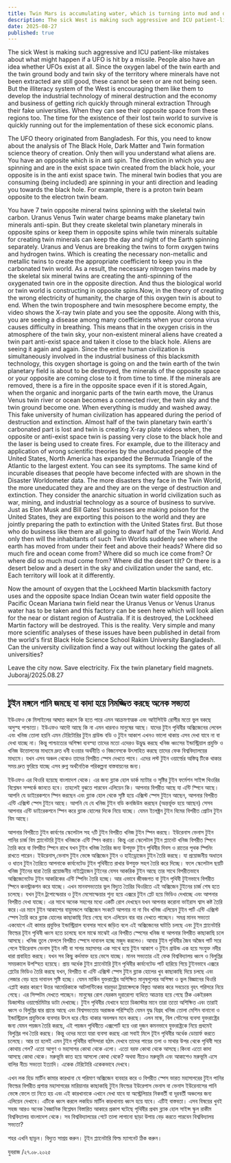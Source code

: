 ```yaml
---
title: Twin Mars is accumulating water, which is turning into mud and drowning many civilizations.
description: The sick West is making such aggressive and ICU patient-like mistakes about what might happen if a UFO is hit by a missile. People also have an idea whether UFOs exist at all. Since the oxygen label of the twin earth and the twin ground body and twin sky of the territory where minerals have not been extracted are still good, these cannot be seen or are not being seen.
date: 2025-08-27
published: true
---
```


The sick West is making such aggressive and ICU patient-like mistakes about what might happen if a UFO is hit by a missile. People also have an idea whether UFOs exist at all. Since the oxygen label of the twin earth and the twin ground body and twin sky of the territory where minerals have not been extracted are still good, these cannot be seen or are not being seen. But the illiteracy system of the West is encouraging them like them to develop the industrial technology of mineral destruction and the economy and business of getting rich quickly through mineral extraction
Through their fake universities. When they can see their opposite space from these regions too. The time for the existence of their lost twin world to survive is quickly running out for the implementation of these sick economic plans.

The UFO theory originated from Bangladesh. For this, you need to know about the analysis of The Black Hole, Dark Matter and Twin formation science theory of creation. Only then will you understand what aliens are. You have an opposite which is in anti spin. The direction in which you are spinning and are in the exist space twin created from the black hole, your opposite is in the anti exist space twin. The mineral twin bodies that you are consuming (being included) are spinning in your anti direction and leading you towards the black hole. For example, there is a proton twin beam opposite to the electron twin beam.

You have 7 twin opposite mineral twins spinning with the skeletal twin  carbon. Uranus Venus
Twin water charge beams make planetary twin minerals anti-spin. But they create skeletal twin planetary minerals in opposite spins or keep them in opposite spins while twin minerals suitable for creating twin minerals can keep the day and night of the Earth spinning separately. Uranus and Venus are breaking the twins to form oxygen twins and hydrogen twins. Which is creating the necessary non-metallic and metallic twins to create the appropriate coefficient to keep you in the carbonated twin world. As a result, the necessary nitrogen twins made by the skeletal six mineral twins are creating the anti-spinning of the oxygenated twin ore in the opposite direction. And thus the biological world or twin world is constructing in opposite spins.Now, in the theory of creating the wrong electricity of humanity, the charge of this oxygen twin is about to end. When the twin troposphere and twin mesosphere become empty, the video shows the X-ray twin plate and you see the opposite. Along with this, you are seeing a disease among many coefficients when your corona virus causes difficulty in breathing. This means that in the oxygen crisis in the atmosphere of the twin sky, your non-existent mineral aliens have created a twin part anti-exist space and taken it close to the black hole. Aliens are seeing it again and again. Since the entire human civilization is simultaneously involved in the industrial business of this blacksmith technology, this oxygen shortage is going on and the twin earth of the twin planetary field is about to be destroyed, the minerals of the opposite space or your opposite are coming close to it from time to time. If the minerals are removed, there is a fire in the opposite space even if it is stored.Again, when the organic and inorganic parts of the twin earth move, the Uranus Venus twin river or ocean becomes a connected river, the twin sky and the twin ground become one. When everything is muddy and washed away. This fake university of human civilization has appeared during the period of destruction and extinction. Almost half of the twin planetary twin earth's carbonated part is lost and twin is creating X-ray plate videos when, the opposite or anti-exist space twin is passing very close to the black hole and the laser is being used to create fires. For example, due to the illiteracy and application of wrong scientific theories by the uneducated people of the United States, North America has expanded the Bermuda Triangle of the Atlantic to the largest extent. You can see its symptoms. The same kind of incurable diseases that people have become infected with are shown in the Disaster Worldometer data. The more disasters they face in the Twin World, the more uneducated they are and they are on the verge of destruction and extinction. They consider the anarchic situation in world civilization such as war, mining, and industrial technology as a source of business to survive. Just as Elon Musk and Bill Gates' businesses are making poison for the United States, they are exporting this poison to the world and they are jointly preparing the path to extinction with the United States first. But those who do business like them are all going to dwarf half of the Twin World. And only then will the inhabitants of such Twin Worlds suddenly see where the earth has moved from under their feet and above their heads? Where did so much fire and ocean come from? Where did so much ice come from? Or where did so much mud come from? Where did the desert tilt? Or there is a desert below and a desert in the sky and civilization under the sand, etc. Each territory will look at it differently.

Now the amount of oxygen that the Lockheed Martin blacksmith factory uses and the opposite space Indian Ocean twin water field opposite the Pacific Ocean Mariana twin field near the Uranus Venus or Venus Uranus water has to be taken and this factory can be seen here which will look alien for the near or distant region of Australia. If it is destroyed, the Lockheed Martin factory will be destroyed. This is the reality. Very simple and many more scientific analyses of these issues have been published in detail from the world's first Black Hole Science School Rakim University Bangladesh. Can the university civilization find a way out without locking the gates of all universities?

Leave the city now. Save electricity. Fix the twin planetary field magnets.
Juboraj/2025.08.27

---

## টুইন মঙ্গলে পানি জমছে যা কাদা হয়ে নিমজ্জিত করছে অনেক সভ‍্যতা 

ইউএফও কে মিসাইলের আঘাত করলে কি হতে পারে এমন আক্রমণাত্মক এবং আইসিইউ রোগীর মতো ভুল বকছে অসুস্হ পাশ্চাত‍্য। ইউএফও আদৌ আছে কি না এমন ধারনাও মানুষের আছে। যাদের টুইন পৃথিবীর অক্সিজেনের লেবেল এবং খনিজ তোলা হয়নি এমন টেরিটোরির টুইন গ্রাউন্ড বডি ও টুইন আকাশ এখনও ভালো থাকায় এসব দেখা যাবে না বা দেখা যাচ্ছে না। কিন্তু পাশ্চাত‍্যের অশিক্ষা ব‍্যবস্হা তাদের মতো এদেরও উদ্ভুদ্ধ করছে খনিজ ধ্বংসের ইন্ডাস্ট্রিয়াল প্রযুক্তি ও খনিজ উত্তোলনের মাধ‍্যমে দ্রুত ধনী হওয়ার অর্থনীতি ও বিজনেসকে উৎসাহিত করছে 
 তাদের ফেক বিশ্ববিদ্যালয়ের মাধ‍্যমে। যখন এসব অঞ্চল থেকেও তাদের বিপরীত স্পেস দেখতে পাবে। এদের লস্ট টুইন ওয়ার্ল্ডের অস্তিত্ব  টিকে থাকার সময় দ্রুত ফুরিয়ে যাচ্ছে এসব রুগ্ন অর্থনৈতিক পরিকল্পনা বাস্তবায়নের জন‍্য।

   ইউএফও  এর থিওরি হয়েছে বাংলাদেশ থেকে। এর জন‍্য  ব্ল‍্যাক হোল ডার্ক ম‍্যাটার ও সৃষ্টির টুইন ফর্মেশন সাইন্স থিওরির বিশ্লেষন সম্পর্কে জানতে হবে। তাহলেই বুঝতে পারবেন এলিয়েন কি। আপনার  বিপরীত আছে যা এন্টি স্পিনে আছে। আপনি যে ডাইরেকশনে স্পিন করছেন এবং ব্ল‍্যাক হোল থেকে সৃষ্টি হয়ে এক্সিস্ট স্পেস টুইনে আছেন, আপনার বিপরীত এন্টি এক্সিস্ট স্পেস টুইনে আছে। আপনি যে যে খনিজ টুইন বডি কনজিউম করছেন (অন্তর্ভূক্ত হয়ে আছেন) সেসব আপনার এন্টি ডাইরেকশনে স্পিন করে ব্ল‍্যাক হোলের দিকে নিয়ে যাচ্ছে। যেমন ইলেক্ট্রন টুইন বিমের বিপরীত প্রোটন টুইন  বিম আছে। 

আপনার বিপরীতে টুইন কার্বণের স্কেলেটাল সহ ৭টি টুইন বিপরীত খনিজ টুইন স্পিন করছে। ইউরেনাস ভেনাস
টুইন পানির চার্জ বিম  প্ল‍্যানেটারি টুইন খনিজকে এন্টি স্পিন করায়। কিন্তু এরা স্কেলেটাল টুইন প্ল‍্যানেট খনিজ বিপরীত স্পিনে তৈরি করে বা বিপরীত স্পিনে রাখে যখন টুইন খনিজ তৈরির জন‍্য উপযুক্ত টুইন পৃথিবীর দিবস ও রাতের পৃথক স্পিনিং রাখতে পারেন।  ইউরেনাস,ভেনাস টুইন ভেঙ্গে অক্সিজেন  টুইন ও হাইড্রোজেন টুইন তৈরি করছে। যা প্রয়োজনীয় অধাতব ও ধাতব টুইন তৈরিতে আপনাকে  কার্বনেটেড টুইন পৃথিবীতে রাখার উপযুক্ত সহগ তৈরি করে দিচ্ছে। ফলে স্কেলেটাল  ছয়টি খনিজ টুইনের দ্বারা তৈরি প্রয়োজনীয় নাইট্রোজেন টুইনের যেসব আকরিক টুইন আছে তার সাথে বিপরীতভাবে  অক্সিজেনেটেড টুইন আকরিকের এন্টি স্পিনিং তৈরি হচ্ছে। আর এভাবে  জীবজগত বা টুইন পৃথিবী টুইনভাবে বিপরীত স্পিনে কনস্ট্রাকশন করে যাচ্ছে। 
এখন মানবসভ‍্যতার ভুল বিদ‍্যুত তৈরির থিওরিতে এই অক্সিজেন  টুইনের চার্জ শেষ হতে চলেছে। যখন টুইন ট্রপোস্ফেয়ার ও টুইন মেসোস্ফেয়ার শূন‍্য হয়ে এক্সরে টুইন প্লেট হয়ে ভিডিও দেখাচ্ছে এবং আপনার বিপরীত দেখা যাচ্ছে। এর সাথে অনেক সহগের মধ‍্যে একটি রোগ দেখছেন যখন আপনার করোনা ভাইরাস শ্বাস কষ্ট তৈরি করে।এর মানে টুইন আকাশের বায়ুমন্ডলে অক্সিজেন সংকটে আপনার না না বিধ খনিজ এলিয়েন টুইন পার্ট এন্টি এক্সিস্ট স্পেস তৈরি করে ব্ল‍্যাক হোলের কাছাকাছি নিয়ে গেছে বলে এলিয়েন বার বার দেখতে পাচ্ছেন। সমগ্র মানব সভ‍্যতা একযোগে এই কামার প্রযুক্তির ইন্ডাস্ট্রিয়াল ব‍্যবসার সাথে জড়িত বলে এই অক্সিজেনের ঘাটতি চলছে এবং টুইন প্ল‍্যানেটারি ফিল্ডের টূইন পৃথিবী ধ্বংস হতে চলেছে বলে মাঝে মাঝেই এর বিপরীত স্পেসের খনিজ বা আপনার বিপরীত কাছাকাছি চলে আসছে। খনিজ তুলে ফেললে বিপরীত স্পেসে দাবানল হচ্ছে মজুদ করলেও। আবার টুইন পৃথিবীর জৈব অজৈব পার্ট সরে গেলে ইউরেনাস ভেনাস টূইন নদী বা সাগর মহাসাগর এক সাথে হয়ে টুইন আকাশ ও টুইন গ্রাউন্ড এক হয়ে সংযুক্ত নদীর ধারা প্রবাহিত করছে। যখন সব কিছু কর্দমাক্ত হয়ে ভেসে যাচ্ছে। মানব সভ‍্যতার এই ফেক বিশ্ববিদ্যালয় ধ্বংস ও বিলুপ্তির সময়কালে উপস্হিত হয়েছে। প্রায় অর্ধেক টুইন প্ল‍্যানেটারি টুইন পৃথিবীর কার্বনেটেড  পার্ট হারিয়ে গিয়ে টুইনভাবে এক্সরে প্লেটের ভিডিও তৈরি করছে যখন, বিপরীত বা এন্টি এক্সিস্ট স্পেস টুইন ব্ল‍্যাক হোলের খুব কাছাকাছি দিয়ে চলছে এবং লেজার বেড় হয়ে দাবানল সৃষ্টি হচ্ছে। যেমন মার্কিন যুক্তরাষ্ট্রের অশিক্ষিত মানুষগুলোর অশিক্ষা ও ভুল বিজ্ঞানের থিওরি এপ্লাই করার  কারণে উত্তর আমেরিকাকে আটলান্টিকের বারমুডা ট্রায়াঙ্গেলকে বিস্তৃত আকার করে সবচেয়ে বৃহৎ পরিসরে নিয়ে গেছে। এর সিম্পটম দেখতে পাচ্ছেন। মানুষের রোগ যেরকম দূরারোগ‍্য ব‍্যধিতে আক্রান্ত হয়ে গেছে ঠিক একইরকম ডিজাস্টার ওয়ার্ল্ডোমিটার ডাটা দেখাচ্ছে। টুইন পৃথিবীর যেখানে যতো ডিজাস্টার মানে তারা ততো অশিক্ষিত এবং তারাই ধ্বংস ও বিলুপ্তির দ্বার প্রান্তে আছে এবং বিশ্বসভ‍্যতায় অরাজক পরিস্হিতি যেমন যুদ্ধ বিগ্রহ খনিজ তোলা মেশিন বানানো ও ইন্ডাস্ট্রিয়াল প্রযুক্তিকে ব‍্যবসার উৎস ধরে বেঁচে থাকার অবলম্বন মনে করছে। এলন মাস্ক, বিল গেটসের ব‍্যবসা যুক্তরাষ্ট্রের জন‍্য যেমন পয়জন তৈরি করছে, এই পয়জন পৃথিবীতে এক্সপোর্ট হয়ে ওরা দুজন কমনভাবে যুক্তরাষ্ট্রকে নিয়ে প্রথমেই বিলুপ্তির পথ তৈরি করছে। কিন্তু ওদের মতো যারা ব‍্যবসা করছে এরা সবাই মিলে টূইন পৃথিবীর অর্ধেক ডোয়ার্ফ করতে চলেছে। আর তা হলেই এমন টুইন পৃথিবীর বাসিন্দারা হঠাৎ দেখবে তাদের পায়ের তলা ও মাথার উপর থেকে পৃথিবী সরে কোথায় গেল? এতো আগুণ ও মহাসাগর কোথা থেকে এলো। এতো বরফ কোথা থেকে আসছে।কিংবা এতো কাদা আসছে কোথা থেকে। মরুভূমি কাত হয়ে আসলো কোথা থেকে? অথবা নীচেও  মরুভূমি এবং আকাশেও মরুভূমি এসে বালির নীচে সভ‍্যতা ইত‍্যাদি। একেক টেরিটোরি একেকভাবে দেখবে। 

এখন লক হিড মার্টিন কামার কারখানা যে পরিমাণ অক্সিজেন ব‍্যবহার করে ও বিপরীত স্পেস ভারত মহাসাগরের টুইন পানির ফিল্ডের বিপরীত প্রশান্ত মহাসাগরের মারিয়ানার কাছাকাছি টুইন ফিল্ডের ইউরেপাস ভেনাস বা ভেনাস ইউরেনাসের পানি ভেঙ্গে ফেলে তা নিতে হয় এবং এই কারখানাকে এখানে দেখা যাবে যা অস্ট্রেলিয়ার নিকবর্তী বা দূরবর্তী অঞ্চলের জন‍্য এলিয়েন দেখাবে। এটিকে ধ্বংস করলে লকহিড মার্টিন কারখানায় ধ্বংস হয়ে যাবে। এটিই বাস্তবতা। এসব বিষয়ের খুবই সহজ আরও অনেক বৈজ্ঞানিক বিশ্লেষন  বিস্তারিত আকারে প্রকাশ ঘটেছে পৃথিবীর প্রথম ব্ল‍্যাক হোল সাইন্স স্কুল রাকীম বিশ্ববিদ্যালয় বাংলাদেশ থেকে। সব বিশ্ববিদ্যালয়ের গেটে তালা লাগানো ছাড়া উপায় বেড় করতে পারবেন বিশ্ববিদ্যালয় সভ‍্যতা?

শহর এখনি ছাড়ুন। বিদ‍্যুত সাশ্রয় করুন। টূইন প্ল‍্যানেটারি ফিল্ড ম‍্যাগনেট ঠিক করুন।

যুবরাজ /২৭.০৮.২০২৫
